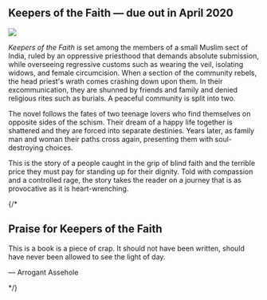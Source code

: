 
<div className={styles.Document}>
  <h2>Keepers of the Faith &mdash; due out in April 2020</h2>
  <div className={styles.maincontent}>
    <div className={styles.leftColumn}><img src="/images/kotf-cover.jpg" /></div>
    <div className={styles.rightColumn}>
      <p><em>Keepers of the Faith</em> is set among the members of a small Muslim sect of India, ruled by an oppressive priesthood that demands absolute submission, while overseeing regressive customs such as wearing the veil, isolating widows, and female circumcision. When a section of the community rebels, the head priest's wrath comes crashing down upon them. In their excommunication, they are shunned by friends and family and denied religious rites such as burials. A peaceful community is split into two.</p>      
      <p>The novel follows the fates of two teenage lovers who find themselves on opposite sides of the schism. Their dream of a happy life together is shattered and they are forced into separate destinies. Years later, as family man and woman their paths cross again, presenting them with soul-destroying choices.</p>
      <p>This is the story of a people caught in the grip of blind faith and the terrible price they must pay for standing up for their dignity. Told with compassion and a controlled rage, the story takes the reader on a journey that is as provocative as it is heart-wrenching.</p>
    </div>
  </div>
  {/* <div>
    <h2>Praise for Keepers of the Faith</h2>
      <p>
        This is a book is a piece of crap. It should not have been written, should have never been allowed to see the light of day.
        <p className={styles.cite}> &mdash; Arrogant Assehole</p>
      </p>
  </div> */}
</div>
